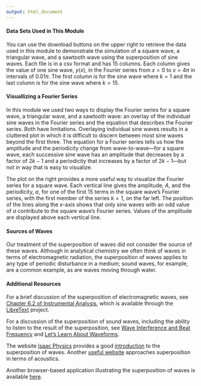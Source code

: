```yaml
---
output: html_document
---
```


<!-- The following script makes it possible to use the mhchem -->
<!-- latex package in a .Rmd file and to knit it into an .html file -->
<!-- the font size is scaled to 90% to match text -->

```{=html}
<script type="text/x-mathjax-config">
MathJax.Hub.Config({
  TeX: {
    extensions: ["[Contrib]/mhchem/mhchem.js"]
}
});
MathJax.Hub.Config({ 
        "HTML-CSS": { scale: 90 }, 
        SVG: { linebreaks: { automatic:true } }, 
 });
</script>
```

<!-- text for wrapping up -->

#### Data Sets Used in This Module

You can use the download buttons on the upper right to retrieve the data used in this module to demonstrate the simulation of a square wave, a triangular wave, and a sawtooth wave using the superposition of sine waves. Each file is in a csv format and has 15 columns. Each column gives the value of one sine wave, $y(x)$, in the Fourier series from $x = 0$ to $x = 4\pi$ in intervals of $0.01\pi$. The first column is for the sine wave where $k = 1$ and the last column is for the sine wave where $k = 15$.

#### Visuallizing a Fourier Series

In this module we used two ways to display the Fourier series for a square wave, a triangular wave, and a sawtooth wave: an overlay of the individual sine waves in the Fourier series and the equation that describes the Fourier series. Both have limitations. Overlaying individual sine waves results in a cluttered plot in which it is difficult to discern between most sine waves beyond the first three. The equation for a Fourier series tells us how the amplitude and the periodicity change from wave-to-wave---for a square wave, each successive sine wave has an amplitude that decreases by a factor of $2k - 1$ and a periodicity that increases by a factor of $2k - 1$---but not in way that is easy to visualize.

The plot on the right provides a more useful way to visualize the Fourier series for a square wave. Each vertical line gives the amplitude, $A$, and the periodicity, $a$, for one of the first 15 terms in the square wave's Fourier series, with the first member of the series $k = 1$, on the far left. The position of the lines along the *x*-axis shows that only sine waves with an odd value of $a$ contribute to the square wave's Fourier series. Values of the amplitude are displayed above each vertical line.

#### Sources of Waves

Our treatment of the superposition of waves did not consider the source of these waves. Although in analytical chemistry we often think of waves in terms of electromagnetic radiation, the superposition of waves applies to any type of periodic disturbance in a medium; sound waves, for example, are a common example, as are waves moving through water.

#### Additional Resources

For a brief discussion of the superposition of electromagnetic waves, see [Chapter 6.2 of Instrumental Analysis](https://chem.libretexts.org/Bookshelves/Analytical_Chemistry/Instrumental_Analysis_(LibreTexts)/06%3A_An_Introduction_to_Spectrophotometric_Methods/6.02%3A_Wave_Properties_of_Electromagnetic_Radiation), which is available through the [LibreText](https://libretexts.org/) project.

For a discussion of the superposition of sound waves, including the ability to listen to the result of the superposition, see [Wave Interference and Beat Frequency](https://academo.org/demos/wave-interference-beat-frequency/) and [Let's Learn About Waveforms](https://pudding.cool/2018/02/waveforms/).

The website [Isaac Physics](https://isaacphysics.org/) provides a good [introduction](https://isaacphysics.org/concepts/cp_superposition?stage=all) to the superposition of waves. Another [useful website](https://www.acs.psu.edu/drussell/demos/superposition/superposition.html) approaches superposition in terms of acoustics.

Another browser-based application illustrating the superposition of waves is available [here](http://195.134.76.37/applets/AppletFourier/Appl_Fourier2.html).
